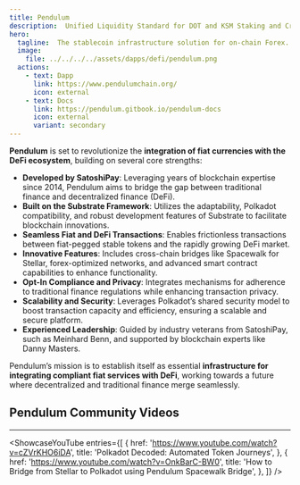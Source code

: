 ```yaml
---
title: Pendulum
description:  Unified Liquidity Standard for DOT and KSM Staking and Crowdloan Derivatives.
hero:
  tagline:  The stablecoin infrastructure solution for on-chain Forex.
  image: 
    file: ../../../../assets/dapps/defi/pendulum.png
  actions:
    - text: Dapp
      link: https://www.pendulumchain.org/
      icon: external
    - text: Docs
      link: https://pendulum.gitbook.io/pendulum-docs
      icon: external
      variant: secondary
---
```



**Pendulum** is set to revolutionize the **integration of fiat currencies with the DeFi ecosystem**, building on several core strengths:

- **Developed by SatoshiPay**: Leveraging years of blockchain expertise since 2014, Pendulum aims to bridge the gap between traditional finance and decentralized finance (DeFi).
- **Built on the Substrate Framework**: Utilizes the adaptability, Polkadot compatibility, and robust development features of Substrate to facilitate blockchain innovations.
- **Seamless Fiat and DeFi Transactions**: Enables frictionless transactions between fiat-pegged stable tokens and the rapidly growing DeFi market.
- **Innovative Features**: Includes cross-chain bridges like Spacewalk for Stellar, forex-optimized networks, and advanced smart contract capabilities to enhance functionality.
- **Opt-In Compliance and Privacy**: Integrates mechanisms for adherence to traditional finance regulations while enhancing transaction privacy.
- **Scalability and Security**: Leverages Polkadot’s shared security model to boost transaction capacity and efficiency, ensuring a scalable and secure platform.
- **Experienced Leadership**: Guided by industry veterans from SatoshiPay, such as Meinhard Benn, and supported by blockchain experts like Danny Masters.

Pendulum’s mission is to establish itself as essential **infrastructure for integrating compliant fiat services with DeFi**, working towards a future where decentralized and traditional finance merge seamlessly.

## Pendulum Community Videos
------------
<ShowcaseYouTube
  entries={[
    {
      href: 'https://www.youtube.com/watch?v=cZVrKHO6iDA',
      title: 'Polkadot Decoded: Automated Token Journeys',
    },
        {
        href: 'https://www.youtube.com/watch?v=OnkBarC-BW0',
      title: 'How to Bridge from Stellar to Polkadot using Pendulum Spacewalk Bridge',
    },
  ]} />